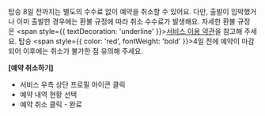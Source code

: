 탑승 8일 전까지는 별도의 수수료 없이 예약을 취소할 수 있어요. 다만, 출발이 임박했거나 이미 출발한 경우에는 환불 규정에 따라 취소 수수료가 발생해요. 자세한 환불 규정은 <span style={{ textDecoration: 'underline' }}>[서비스 이용 약관](https://dev-handybus-web-latest.vercel.app/policy)</span>을 참고해 주세요. 탑승 <span style={{ color: 'red', fontWeight: 'bold' }}>4일 전</span>에 예약이 마감되어 이후에는 취소가 불가한 점 유의해 주세요.

**[예약 취소하기]**

- 서비스 우측 상단 프로필 아이콘 클릭
- 예약 내역 현황 선택
- 예약 취소 클릭 - 완료
